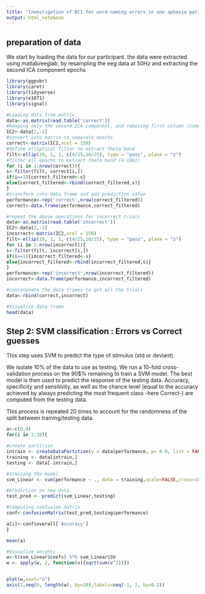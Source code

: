 ```yaml
---
title: "Investigation of BCI for word-naming errors in one aphasia patient"
output: html_notebook
---
```


<h2>preparation of data</h2>

We start by loading the data for our participant. the data were extracted using matlab/eeglab, by resampling the eeg data at 50Hz and extracting the second ICA component epochs

```r
library(ggpubr)
library(caret)
library(tidyverse)
library(e1071)
library(signal)

#Loading data from matrix
data<-as.matrix(read.table('correct'))
#keeping only the second ICA component, and removing first column (component number)
IC2<-data[2,-1]
#convert into matrix to separate epochs
correct<-matrix(IC2,ncol = 150)
#define elliptical filter to extract theta band
filt<-ellip(10, 1, 1, c(4/25,10/25), type = "pass", plane = "z")
#filter all epochs to extract theta band (4-10Hz)
for (i in 1:nrow(correct)){
s<-filter(filt, correct[i,])
if(i==1){correct_filtered<-s}
else{correct_filtered<-rbind(correct_filtered,s)}
}
#transform into data frame and add prediction value
performance<-rep('correct',nrow(correct_filtered))
correct<-data.frame(performance,correct_filtered)

#repeat the above operations for incorrect trials
data<-as.matrix(read.table('incorrect'))
IC2<-data[2,-1]
incorrect<-matrix(IC2,ncol = 150)
filt<-ellip(10, 1, 1, c(4/25,10/25), type = "pass", plane = "z")
for (i in 1:nrow(incorrect)){
s<-filter(filt, incorrect[i,])
if(i==1){incorrect_filtered<-s}
else{incorrect_filtered<-rbind(incorrect_filtered,s)}
}
performance<-rep('incorrect',nrow(incorrect_filtered))
incorrect<-data.frame(performance,incorrect_filtered)

#concatenate the data frames to get all the trials
data<-rbind(correct,incorrect)


```

```r
#Visualize data frame
head(data)
```



<h2>Step 2: SVM classification : Errors vs Correct guesses</h2>


This step uses SVM to predict the type of stimulus (std or deviant). 

We isolate 10% of the data to use as testing. We run a 10-fold cross-validation process on the 90$% remaining to train a SVM model. The best model is then used to predict the response of the testing data. Accuracy, specificity and sensitivity, as well as the chance level (equal to the accuracy achieved by always predicting the most frequent class -here Correct-) are computed from the testing data.

This process is repeated 20 times to account for the randomness of the split between training/testing data.

```r
a<-c(0,0)
for(i in 1:20){

#create partition
intrain <- createDataPartition(y = data$performance, p= 0.9, list = FALSE)
training <- data[intrain,]
testing <- data[-intrain,]

#training the model
svm_Linear <- svm(performance ~ ., data = training,scale=FALSE,cross=10)

#prediction on new data
test_pred <- predict(svm_Linear,testing)

#computing confusion matrix
conf<-confusionMatrix(test_pred,testing$performance)

a[i]<-conf$overall['Accuracy']
}

mean(a)
```

```r
#Visualize weights
w<-t(svm_Linear$coefs) %*% svm_Linear$SV
w <- apply(w, 2, function(v){sqrt(sum(v^2))})


plot(w,xaxt="n")
axis(1,seq(0, length(w), by=10),labels=seq(-1, 2, by=0.2))
```

